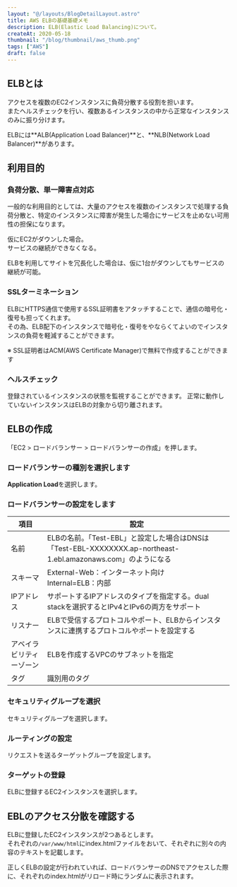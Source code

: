 ```yaml
---
layout: "@/layouts/BlogDetailLayout.astro"
title: AWS ELBの基礎基礎メモ
description: ELB(Elastic Load Balancing)について。
createAt: 2020-05-18
thumbnail: "/blog/thumbnail/aws_thumb.png"
tags: ["AWS"]
draft: false
---
```



## ELBとは

アクセスを複数のEC2インスタンスに負荷分散する役割を担います。  
またヘルスチェックを行い、複数あるインスタンスの中から正常なインスタンスのみに振り分けます。

<CommonImg
  src="blog/images/20200518/01.png"
  alt="ELBとは"
  client:only="react"
/>

ELBには**ALB(Application Load Balancer)**と、**NLB(Network Load Balancer)**があります。

## 利用目的

### 負荷分散、単一障害点対応

一般的な利用目的としては、大量のアクセスを複数のインスタンスで処理する負荷分散と、特定のインスタンスに障害が発生した場合にサービスを止めない可用性の担保になります。

仮にEC2がダウンした場合。  
サービスの継続ができなくなる。

<CommonImg
  src="blog/images/20200518/02.png"
  alt="負荷分散、単一障害点対応"
  client:only="react"
/>

ELBを利用してサイトを冗長化した場合は、仮に1台がダウンしてもサービスの継続が可能。

<CommonImg
  src="blog/images/20200518/03.png"
  alt="負荷分散、単一障害点対応"
  client:only="react"
/>

### SSLターミネーション

ELBにHTTPS通信で使用するSSL証明書をアタッチすることで、通信の暗号化・復号も担ってくれます。  
その為、ELB配下のインスタンスで暗号化・復号をやならくてよいのでインスタンスの負荷を軽減することができます。

※ SSL証明者はACM(AWS Certificate Manager)で無料で作成することができます

### ヘルスチェック

登録されているインスタンスの状態を監視することができます。
正常に動作していないインスタンスはELBの対象から切り離されます。

## ELBの作成

「EC2 > ロードバランサー > ロードバランサーの作成」を押します。

<CommonImg
  src="blog/images/20200518/04.png"
  alt="ELBの作成"
  client:only="react"
/>

### ロードバランサーの種別を選択します

**Application Load**を選択します。

<CommonImg
  src="blog/images/20200518/05.png"
  alt="ロードバランサーの種別を選択します"
  client:only="react"
/>

### ロードバランサーの設定をします

| 項目                     | 設定                                                                                                           |
| ------------------------ | -------------------------------------------------------------------------------------------------------------- |
| 名前                     | ELBの名前。「Test-EBL」と設定した場合はDNSは「Test-EBL-XXXXXXXX.ap-northeast-1.ebl.amazonaws.com」のようになる |
| スキーマ                 | External-Web：インターネット向け<br />Internal=ELB：内部                                                       |
| IPアドレス               | サポートするIPアドレスのタイプを指定する。dual stackを選択するとIPv4とIPv6の両方をサポート                     |
| リスナー                 | ELBで受信するプロトコルやポート、ELBからインスタンスに連携するプロトコルやポートを設定する                     |
| アベイラビリティーゾーン | ELBを作成するVPCのサブネットを指定                                                                             |
| タグ                     | 識別用のタグ                                                                                                   |

<CommonImg
  src="blog/images/20200518/06.png"
  alt="ロードバランサーの設定をします"
  client:only="react"
/>

### セキュリティグループを選択

セキュリティグループを選択します。

### ルーティングの設定

リクエストを送るターゲットグループを設定します。

### ターゲットの登録

ELBに登録するEC2インスタンスを選択します。

<CommonImg
  src="blog/images/20200518/07.png"
  alt="ターゲットの登録"
  client:only="react"
/>

## EBLのアクセス分散を確認する

ELBに登録したEC2インスタンスが2つあるとします。  
それぞれの`/var/www/html`にindex.htmlファイルをおいて、それぞれに別々の内容のテキストを記載します。

正しくELBの設定が行われていれば、ロードバランサーのDNSでアクセスした際に、それぞれのindex.htmlがリロード時にランダムに表示されます。
